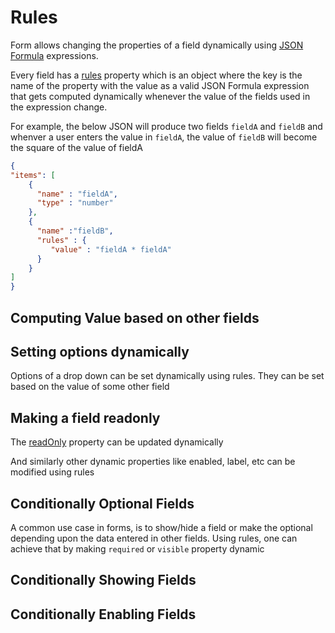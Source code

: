 

# Rules

Form allows changing the properties of a field dynamically using
[JSON Formula](https://git.corp.adobe.com/pages/livecycle/af2-docs/spec/latest/#_expression_grammar) expressions.

Every field has a [rules](https://git.corp.adobe.com/pages/livecycle/af2-docs/spec/latest/#_rules)
property which is an object where the key is the name of the property with the value as a
valid JSON Formula expression that gets computed dynamically whenever the value of the fields used in the expression
change.

For example, the below JSON will produce two fields `fieldA` and `fieldB` and whenver a user enters the value in
`fieldA`, the value of `fieldB` will become the square of the value of fieldA
```json
{
"items": [
    {
      "name" : "fieldA",
      "type" : "number"
    },
    {
      "name" :"fieldB",
      "rules" : {
         "value" : "fieldA * fieldA"
      }
    }
]
}
```


## Computing Value based on other fields
<Story id="adaptive-form-dynamic-behaviour--value" />

## Setting options dynamically
Options of a drop down can be set dynamically using rules.
They can be set based on the value of some other field

<Story id="adaptive-form-dynamic-behaviour--options" />

## Making a field readonly
The [readOnly](https://git.corp.adobe.com/pages/livecycle/af2-docs/spec/latest/#field-properties-readOnly) property
can be updated dynamically

<Story id="adaptive-form-dynamic-behaviour--read-only" />

And similarly other dynamic properties like enabled, label, etc can be modified using rules


## Conditionally Optional Fields

A common use case in forms, is to show/hide a field or make the optional depending upon the data entered in other
fields. Using rules, one can achieve that by making `required` or `visible` property dynamic

<Story id="adaptive-form-dynamic-behaviour--required" />


## Conditionally Showing Fields

<Story id="adaptive-form-dynamic-behaviour--visible" />

## Conditionally Enabling Fields

<Story id="adaptive-form-dynamic-behaviour--disable" />



